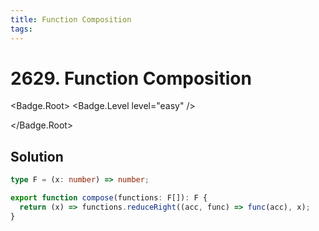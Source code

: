 ```yaml
---
title: Function Composition
tags:
---
```


# 2629. Function Composition

<Badge.Root>
<Badge.Level level="easy" />

</Badge.Root>

## Solution

```typescript filename="solution.ts" copy
type F = (x: number) => number;

export function compose(functions: F[]): F {
  return (x) => functions.reduceRight((acc, func) => func(acc), x);
}
```

<ProblemLink
  codingSite="leetcode"
  href="https://leetcode.com/problems/function-composition"
  title="Function Composition"
/>

